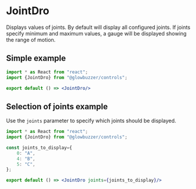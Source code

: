 # JointDro

Displays values of joints. By default will display all configured joints. If joints specify minimum and maximum values,
a gauge will be displayed showing the range of motion.

## Simple example

```jsx demo
import * as React from "react";
import {JointDro} from "@glowbuzzer/controls";

export default () => <JointDro/>
```

## Selection of joints example

Use the `joints` parameter to specify which joints should be displayed.

```jsx demo
import * as React from "react";
import {JointDro} from "@glowbuzzer/controls";

const joints_to_display={
    0: "A",
    4: "B",
    5: "C",
};

export default () => <JointDro joints={joints_to_display}/>
```
